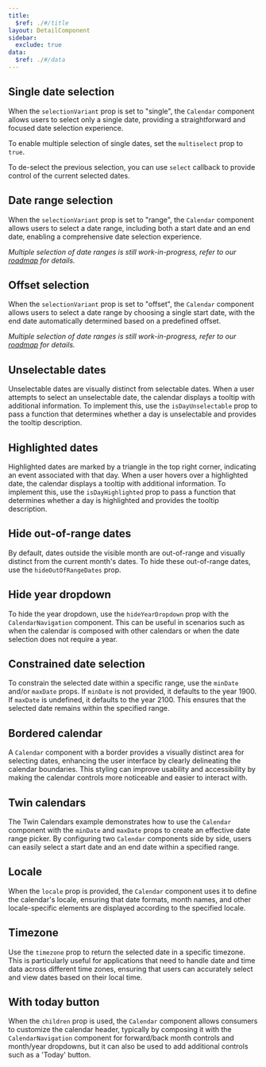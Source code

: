 ```yaml
---
title:
  $ref: ./#/title
layout: DetailComponent
sidebar:
  exclude: true
data:
  $ref: ./#/data
---
```


## Single date selection

When the `selectionVariant` prop is set to "single", the `Calendar` component allows users to select only a single date, providing a straightforward and focused date selection experience.

<LivePreview componentName="calendar" exampleName="Single" />

To enable multiple selection of single dates, set the `multiselect` prop to `true`.

<LivePreview componentName="calendar" exampleName="SingleMultiselect" />

To de-select the previous selection, you can use `select` callback to provide control of the current selected dates.

<LivePreview
  componentName="calendar"
  exampleName="SingleMultiselectControlled"
/>

## Date range selection

When the `selectionVariant` prop is set to "range", the `Calendar` component allows users to select a date range, including both a start date and an end date, enabling a comprehensive date selection experience.

<LivePreview componentName="calendar" exampleName="Range" />

_Multiple selection of date ranges is still work-in-progress, refer to our [roadmap](https://github.com/jpmorganchase/salt-ds/issues/4081) for details._

## Offset selection

When the `selectionVariant` prop is set to "offset", the `Calendar` component allows users to select a date range by choosing a single start date, with the end date automatically determined based on a predefined offset.

<LivePreview componentName="calendar" exampleName="Offset" />

_Multiple selection of date ranges is still work-in-progress, refer to our [roadmap](https://github.com/jpmorganchase/salt-ds/issues/4081) for details._

## Unselectable dates

Unselectable dates are visually distinct from selectable dates. When a user attempts to select an unselectable date, the calendar displays a tooltip with additional information. To implement this, use the `isDayUnselectable` prop to pass a function that determines whether a day is unselectable and provides the tooltip description.

<LivePreview componentName="calendar" exampleName="UnselectableDates" />

## Highlighted dates

Highlighted dates are marked by a triangle in the top right corner, indicating an event associated with that day. When a user hovers over a highlighted date, the calendar displays a tooltip with additional information. To implement this, use the `isDayHighlighted` prop to pass a function that determines whether a day is highlighted and provides the tooltip description.

<LivePreview componentName="calendar" exampleName="HighlightedDates" />

## Hide out-of-range dates

By default, dates outside the visible month are out-of-range and visually distinct from the current month's dates. To hide these out-of-range dates, use the `hideOutOfRangeDates` prop.

<LivePreview componentName="calendar" exampleName="HideOutOfRangeDates" />

## Hide year dropdown

To hide the year dropdown, use the `hideYearDropdown` prop with the `CalendarNavigation` component. This can be useful in scenarios such as when the calendar is composed with other calendars or when the date selection does not require a year.

<LivePreview componentName="calendar" exampleName="HideYearDropdown" />

## Constrained date selection

To constrain the selected date within a specific range, use the `minDate` and/or `maxDate` props. If `minDate` is not provided, it defaults to the year 1900. If `maxDate` is undefined, it defaults to the year 2100. This ensures that the selected date remains within the specified range.

<LivePreview componentName="calendar" exampleName="MinMaxDate" />

## Bordered calendar

A `Calendar` component with a border provides a visually distinct area for selecting dates, enhancing the user interface by clearly delineating the calendar boundaries. This styling can improve usability and accessibility by making the calendar controls more noticeable and easier to interact with.

<LivePreview componentName="calendar" exampleName="Bordered" />

## Twin calendars

The Twin Calendars example demonstrates how to use the `Calendar` component with the `minDate` and `maxDate` props to create an effective date range picker. By configuring two `Calendar` components side by side, users can easily select a start date and an end date within a specified range.

<LivePreview componentName="calendar" exampleName="TwinCalendars" />

## Locale

When the `locale` prop is provided, the `Calendar` component uses it to define the calendar's locale, ensuring that date formats, month names, and other locale-specific elements are displayed according to the specified locale.

<LivePreview componentName="calendar" exampleName="WithLocale" />

## Timezone

Use the `timezone` prop to return the selected date in a specific timezone. This is particularly useful for applications that need to handle date and time data across different time zones, ensuring that users can accurately select and view dates based on their local time.

<LivePreview componentName="calendar" exampleName="WithTimezone" />

## With today button

When the `children` prop is used, the `Calendar` component allows consumers to customize the calendar header, typically by composing it with the `CalendarNavigation` component for forward/back month controls and month/year dropdowns, but it can also be used to add additional controls such as a 'Today' button.

<LivePreview componentName="calendar" exampleName="TodayButton" />
